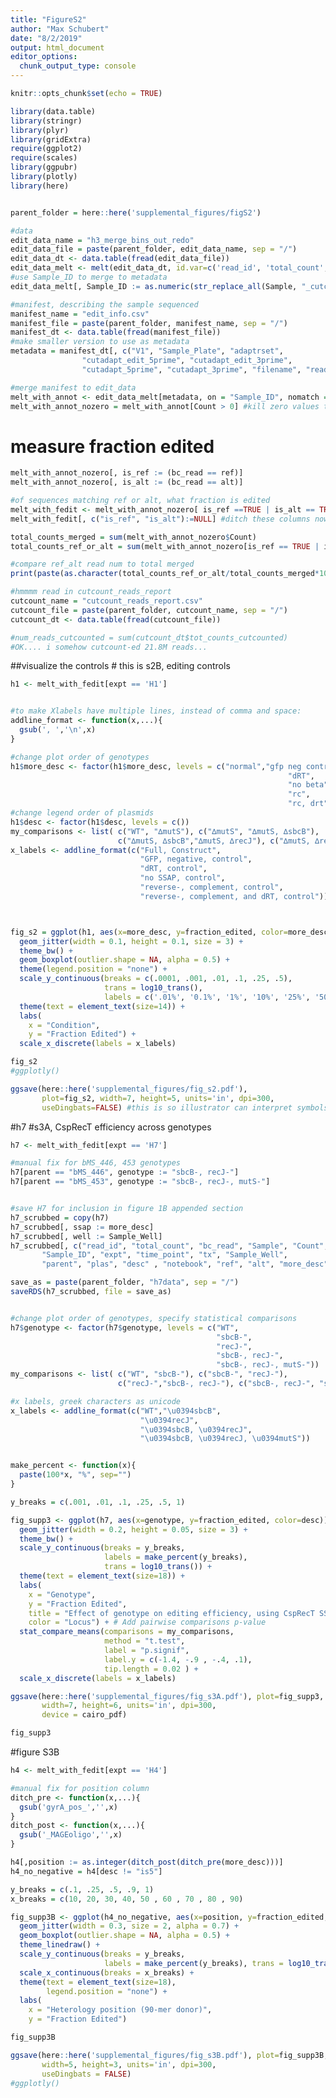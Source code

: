 ```yaml
---
title: "FigureS2"
author: "Max Schubert"
date: "8/2/2019"
output: html_document
editor_options: 
  chunk_output_type: console
---
```



```r
knitr::opts_chunk$set(echo = TRUE)

library(data.table)
library(stringr)
library(plyr)
library(gridExtra)
require(ggplot2)
require(scales)
library(ggpubr)
library(plotly)
library(here)


parent_folder = here::here('supplemental_figures/figS2')

```

```r
#data
edit_data_name = "h3_merge_bins_out_redo"
edit_data_file = paste(parent_folder, edit_data_name, sep = "/")
edit_data_dt <- data.table(fread(edit_data_file))
edit_data_melt <- melt(edit_data_dt, id.var=c('read_id', 'total_count', 'bc_read'), value.name='Count', variable.name='Sample')
#use Sample_ID to merge to metadata
edit_data_melt[, Sample_ID := as.numeric(str_replace_all(Sample, "_cutcount", ""))]

```

```r
#manifest, describing the sample sequenced
manifest_name = "edit_info.csv"
manifest_file = paste(parent_folder, manifest_name, sep = "/")
manifest_dt <- data.table(fread(manifest_file))
#make smaller version to use as metadata
metadata = manifest_dt[, c("V1", "Sample_Plate", "adaptrset",
                "cutadapt_edit_5prime", "cutadapt_edit_3prime",
                "cutadapt_5prime", "cutadapt_3prime", "filename", "reads"):=NULL]

#merge manifest to edit_data
melt_with_annot <- edit_data_melt[metadata, on = "Sample_ID", nomatch = 0]
melt_with_annot_nozero = melt_with_annot[Count > 0] #kill zero values to make table smaller
```

# measure fraction edited
```r
melt_with_annot_nozero[, is_ref := (bc_read == ref)]
melt_with_annot_nozero[, is_alt := (bc_read == alt)]

#of sequences matching ref or alt, what fraction is edited
melt_with_fedit <- melt_with_annot_nozero[ is_ref ==TRUE | is_alt == TRUE , fraction_edited := 1- (Count/sum(Count)) , by='Sample_ID'][is_ref == TRUE]
melt_with_fedit[, c("is_ref", "is_alt"):=NULL] #ditch these columns now
```

```r
total_counts_merged = sum(melt_with_annot_nozero$Count)
total_counts_ref_or_alt = sum(melt_with_annot_nozero[is_ref == TRUE | is_alt == TRUE]$Count)

#compare ref_alt read num to total merged
print(paste(as.character(total_counts_ref_or_alt/total_counts_merged*100), "% of reads merged are ref or alt seqs", sep = " "))

#hmmmm read in cutcount_reads_report
cutcount_name = "cutcount_reads_report.csv"
cutcount_file = paste(parent_folder, cutcount_name, sep = "/")
cutcount_dt <- data.table(fread(cutcount_file))

#num_reads_cutcounted = sum(cutcount_dt$tot_counts_cutcounted)
#OK.... i somehow cutcount-ed 21.8M reads...
```

##visualize the controls
# this is s2B, editing controls
```r
h1 <- melt_with_fedit[expt == 'H1']


#to make Xlabels have multiple lines, instead of comma and space:
addline_format <- function(x,...){
  gsub(', ','\n',x)
}

#change plot order of genotypes
h1$more_desc <- factor(h1$more_desc, levels = c("normal","gfp neg control",
                                                              "dRT",
                                                              "no beta",
                                                              "rc",
                                                              "rc, drt"))
#change legend order of plasmids
h1$desc <- factor(h1$desc, levels = c())
my_comparisons <- list( c("WT", "∆mutS"), c("∆mutS", "∆mutS, ∆sbcB"),
                        c("∆mutS, ∆sbcB","∆mutS, ∆recJ"), c("∆mutS, ∆recJ", "∆mutS, ∆recJ, ∆sbcB") )
x_labels <- addline_format(c("Full, Construct",
                             "GFP, negative, control",
                             "dRT, control",
                             "no SSAP, control",
                             "reverse-, complement, control",
                             "reverse-, complement, and dRT, control"))



fig_s2 = ggplot(h1, aes(x=more_desc, y=fraction_edited, color=more_desc)) + 
  geom_jitter(width = 0.1, height = 0.1, size = 3) +
  theme_bw() +
  geom_boxplot(outlier.shape = NA, alpha = 0.5) +
  theme(legend.position = "none") +
  scale_y_continuous(breaks = c(.0001, .001, .01, .1, .25, .5), 
                     trans = log10_trans(),
                     labels = c('.01%', '0.1%', '1%', '10%', '25%', '50%')) +
  theme(text = element_text(size=14)) +
  labs(
    x = "Condition",
    y = "Fraction Edited") +
  scale_x_discrete(labels = x_labels)

fig_s2
#ggplotly()

ggsave(here::here('supplemental_figures/fig_s2.pdf'),
       plot=fig_s2, width=7, height=5, units='in', dpi=300,
       useDingbats=FALSE) #this is so illustrator can interpret symbols
```

#h7
#s3A, CspRecT efficiency across genotypes
```r

h7 <- melt_with_fedit[expt == 'H7']

#manual fix for bMS_446, 453 genotypes
h7[parent == "bMS_446", genotype := "sbcB-, recJ-"]
h7[parent == "bMS_453", genotype := "sbcB-, recJ-, mutS-"] 


#save H7 for inclusion in figure 1B appended section
h7_scrubbed = copy(h7)
h7_scrubbed[, ssap := more_desc]
h7_scrubbed[, well := Sample_Well]
h7_scrubbed[, c("read_id", "total_count", "bc_read", "Sample", "Count",
       "Sample_ID", "expt", "time_point", "tx", "Sample_Well",
       "parent", "plas", "desc" , "notebook", "ref", "alt", "more_desc"):=NULL]

save_as = paste(parent_folder, "h7data", sep = "/")
saveRDS(h7_scrubbed, file = save_as)


#change plot order of genotypes, specify statistical comparisons
h7$genotype <- factor(h7$genotype, levels = c("WT",
                                              "sbcB-",
                                              "recJ-",
                                              "sbcB-, recJ-",
                                              "sbcB-, recJ-, mutS-"))
my_comparisons <- list( c("WT", "sbcB-"), c("sbcB-", "recJ-"),
                        c("recJ-","sbcB-, recJ-"), c("sbcB-, recJ-", "sbcB-, recJ-, mutS-") )

#x labels, greek characters as unicode
x_labels <- addline_format(c("WT","\u0394sbcB",
                             "\u0394recJ",
                             "\u0394sbcB, \u0394recJ",
                             "\u0394sbcB, \u0394recJ, \u0394mutS"))


make_percent <- function(x){
  paste(100*x, "%", sep="")
}

y_breaks = c(.001, .01, .1, .25, .5, 1)

fig_supp3 <- ggplot(h7, aes(x=genotype, y=fraction_edited, color=desc)) + 
  geom_jitter(width = 0.2, height = 0.05, size = 3) +
  theme_bw() +
  scale_y_continuous(breaks = y_breaks,
                     labels = make_percent(y_breaks),
                     trans = log10_trans()) +
  theme(text = element_text(size=18)) +
  labs(
    x = "Genotype",
    y = "Fraction Edited",
    title = "Effect of genotype on editing efficiency, using CspRecT SSAP",
    color = "Locus") + # Add pairwise comparisons p-value
  stat_compare_means(comparisons = my_comparisons,
                     method = "t.test",
                     label = "p.signif",
                     label.y = c(-1.4, -.9 , -.4, .1),
                     tip.length = 0.02 ) +
  scale_x_discrete(labels = x_labels)

ggsave(here::here('supplemental_figures/fig_s3A.pdf'), plot=fig_supp3,
       width=7, height=6, units='in', dpi=300,
       device = cairo_pdf)

fig_supp3
```

#figure S3B
```r
h4 <- melt_with_fedit[expt == 'H4']

#manual fix for position column
ditch_pre <- function(x,...){
  gsub('gyrA_pos_','',x)
}
ditch_post <- function(x,...){
  gsub('_MAGEoligo','',x)
}

h4[,position := as.integer(ditch_post(ditch_pre(more_desc)))]
h4_no_negative = h4[desc != "is5"]

y_breaks = c(.1, .25, .5, .9, 1)
x_breaks = c(10, 20, 30, 40, 50 , 60 , 70 , 80 , 90)

fig_supp3B <- ggplot(h4_no_negative, aes(x=position, y=fraction_edited, color=as.factor(position))) + 
  geom_jitter(width = 0.3, size = 2, alpha = 0.7) +
  geom_boxplot(outlier.shape = NA, alpha = 0.5) +
  theme_linedraw() +
  scale_y_continuous(breaks = y_breaks,
                     labels = make_percent(y_breaks), trans = log10_trans()) +
  scale_x_continuous(breaks = x_breaks) +
  theme(text = element_text(size=18),
        legend.position = "none") +
  labs(
    x = "Heterology position (90-mer donor)",
    y = "Fraction Edited") 

fig_supp3B

ggsave(here::here('supplemental_figures/fig_s3B.pdf'), plot=fig_supp3B,
       width=5, height=3, units='in', dpi=300,
       useDingbats = FALSE)
#ggplotly()
```
